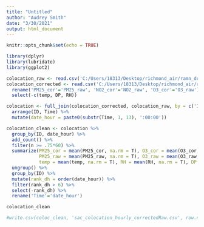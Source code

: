 ```yaml
---
title: "Untitled"
author: "Audrey Smith"
date: "3/30/2021"
output: html_document
---
```


```r
knitr::opts_chunk$set(echo = TRUE)
```

```r
library(dplyr)
library(lubridate)
library(ggplot2)
```

```r
colocation_raw <- read.csv('C:/Users/18313/Desktop/richmond_air/ramn_down_up/results/predeploy_sacramento_data/sac_colocation_min_corrected.csv')
colocation_corrected <- read.csv('C:/Users/18313/Desktop/richmond_air/ramn_down_up/results/predeploy_sacramento_data/sac_colocation_min_raw.csv') %>% 
  rename('PM25_cor'='PM25_raw', 'NO2_cor'='NO2_raw', 'O3_cor'='O3_raw') %>%
  select(-c(temp, DP, RH))

colocation <- full_join(colocation_corrected, colocation_raw, by = c('ID', 'Time')) %>%
  arrange(ID, Time) %>%
  mutate(date_hour = paste0(substr(Time, 1, 13), ':00:00'))

colocation_clean <- colocation %>%
  group_by(ID, date_hour) %>%
  add_count() %>%
  filter(n >= .75*60) %>%
  summarize(PM25_cor = mean(PM25_cor, na.rm = T), O3_cor = mean(O3_cor, na.rm = T), NO2_cor = mean(NO2_cor, na.rm = T), 
            PM25_raw = mean(PM25_raw, na.rm = T), O3_raw = mean(O3_raw, na.rm = T), NO2_raw = mean(NO2_raw, na.rm = T),
            temp = mean(temp, na.rm = T), RH = mean(RH, na.rm = T), DP = mean(DP, na.rm = T)) %>%
  ungroup() %>%
  group_by(ID) %>%
  mutate(rank_dh = order(date_hour)) %>%
  filter(rank_dh > 6) %>%
  select(-rank_dh) %>%
  rename('Time'='date_hour')

colocation_clean

#write.csv(coloc_clean, 'sac_colocation_hourly_correctedRaw.csv', row.names = F)
```
